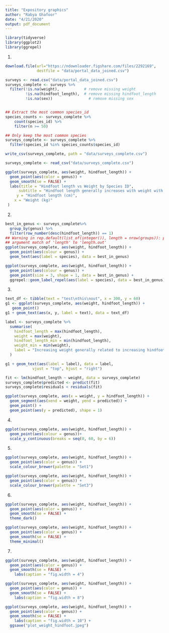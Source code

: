 ---
title: "Expository graphics"
author: "Rabya Ghafoor"
date: "4/21/2020"
output: pdf_document
---

```{r}
library(tidyverse)
library(ggplot2)
library(ggrepel)
```

1.
```{r}
download.file(url="https://ndownloader.figshare.com/files/2292169",
              destfile = "data/portal_data_joined.csv")
```

```{r}
surveys <- read.csv("data/portal_data_joined.csv")
surveys_complete <- surveys %>%
  filter(!is.na(weight),           # remove missing weight
         !is.na(hindfoot_length),  # remove missing hindfoot_length
         !is.na(sex))                # remove missing sex


## Extract the most common species_id
species_counts <- surveys_complete %>%
    count(species_id) %>% 
    filter(n >= 50)

## Only keep the most common species
surveys_complete <- surveys_complete %>%
  filter(species_id %in% species_counts$species_id)

write_csv(surveys_complete, path = "data/surveys_complete.csv")
```

```{r}
surveys_complete <- read_csv("data/surveys_complete.csv")
```

```{r}
ggplot(surveys_complete, aes(weight, hindfoot_length)) +
  geom_point(aes(color = genus)) +
  geom_smooth(se = FALSE) +
  labs(title = "Hindfoot length vs Weight by Species ID",
      subtitle = "Hindfoot length generally increases with weight with the exception of Neotoma",
     y = "Hindfoot length (cm)",
    x = "Weight (kg)"
 )
```

2. 
```{r}
best_in_genus <- surveys_complete%>%
  group_by(genus) %>%
  filter(row_number(desc(hindfoot_length)) == 1)
## Warning in rep.default(list_of(integer()), length = nrow(groups)): partial
## argument match of 'length' to 'length.out'
ggplot(surveys_complete, aes(weight, hindfoot_length)) +
  geom_point(aes(colour = genus)) +
  geom_text(aes(label = species), data = best_in_genus)
```
```{r}
ggplot(surveys_complete, aes(weight, hindfoot_length)) +
  geom_point(aes(colour = genus)) +
  geom_point(size = 3, shape = 1, data = best_in_genus) +
  ggrepel::geom_label_repel(aes(label = species), data = best_in_genus)
```

3. 
```{r}
text_df <- tibble(text = "test\nthis\nout", x = 300, y = 60)
g1 <- ggplot(surveys_complete, aes(weight, hindfoot_length)) +
   geom_point()
g1 + geom_text(aes(x, y, label = text), data = text_df)

```

```{r}
label <- surveys_complete %>%
  summarise(
    hindfoot_length = max(hindfoot_length),
    weight = max(weight),
    hindfoot_length_min = min(hindfoot_length),
    weight_min = min(weight),
    label = "Increasing weight generally related to increasing hindfoot length."
  )

g1 + geom_text(aes(label = label), data = label, 
            vjust = "top", hjust = "right") 


```
  
  
```{r}
fit <- lm(hindfoot_length ~ weight, data = surveys_complete)
surveys_complete$predicted <- predict(fit)
surveys_complete$residuals < residuals(fit)

```
```{r}
ggplot(surveys_complete, aes(x = weight, y = hindfoot_length)) +
  geom_segment(aes(xend = weight, yend = predicted)) +
  geom_point() +
  geom_point(aes(y = predicted), shape = 1)
```

4. 
```{r}
ggplot(surveys_complete, aes(weight, hindfoot_length)) +
  geom_point(aes(colour = genus))+
  scale_y_continuous(breaks = seq(0, 60, by = 6))
```

5.

```{r}
ggplot(surveys_complete, aes(weight, hindfoot_length)) +
  geom_point(aes(color = genus)) +
  scale_colour_brewer(palette = "Set1")
```

```{r}
ggplot(surveys_complete, aes(weight, hindfoot_length)) +
  geom_point(aes(color = genus)) +
  scale_colour_brewer(palette = "Set3")
```


6.
```{r}
ggplot(surveys_complete, aes(weight, hindfoot_length)) +
  geom_point(aes(color = genus)) +
  geom_smooth(se = FALSE) +
  theme_dark()
```


```{r}
ggplot(surveys_complete, aes(weight, hindfoot_length)) +
  geom_point(aes(color = genus)) +
  geom_smooth(se = FALSE) +
  theme_minimal() 
```

7. 
```{r fig.width = 4}
ggplot(surveys_complete, aes(weight, hindfoot_length)) +
  geom_point(aes(color = genus)) +
  geom_smooth(se = FALSE) +
    labs(caption = "fig.width = 4")
```


```{r fig.width = 8}
ggplot(surveys_complete, aes(weight, hindfoot_length)) +
  geom_point(aes(color = genus)) +
  geom_smooth(se = FALSE) +
    labs(caption = "fig.width = 8")
```


```{r fig.width = 10}
ggplot(surveys_complete, aes(weight, hindfoot_length)) +
  geom_point(aes(color = genus)) +
  geom_smooth(se = FALSE) +
    labs(caption = "fig.width = 10") +
  ggsave("plot_weight_hindfoot.jpeg")
```